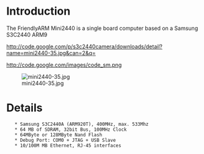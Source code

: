 = Introduction =

The FriendlyARM Mini2440 is a single board computer based on a Samsung S3C2440 ARM9

[http://code.google.com/ http://code.google.com/p/s3c2440camera/downloads/detail?name=mini2440-35.jpg&can=2&q=]

[http://code.google.com/ http://code.google.com/images/code_sm.png]
{{wiki:mini2440-35.jpg}}

[[File:mini2440-35.jpg]]

= Details =

    * Samsung S3C2440A (ARM920T), 400MHz, max. 533Mhz
    * 64 MB of SDRAM, 32bit Bus, 100MHz Clock
    * 64MByte or 128MByte Nand Flash
    * Debug Port: COM0 + JTAG + USB Slave
    * 10/100M MB Ethernet, RJ-45 interfaces